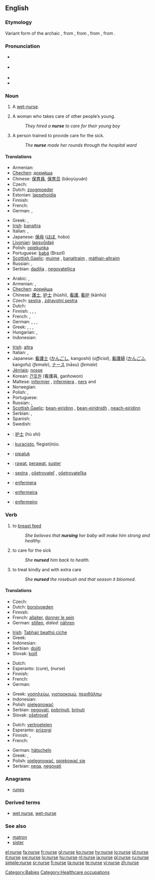 ==English==
{{wikipedia}}

===Etymology===
Variant form of the archaic {{term|nourice|lang=en}}, from {{etyl|fro}} {{term|norrice|lang=fro}}, from {{etyl|la}} {{term|nutricius||that nourishes|lang=la}}, from {{term|nutrix||wet nurse|lang=la}}, from {{term|nutrire||to suckle|lang=la}}.

===Pronunciation===
* {{a|UK}} {{IPA|/nɜːs/}}
* {{a|US}} {{IPA|/nəɻs/}}
* {{audio|en-us-nurse.ogg|Audio (US)}}
* {{rhymes|ɜː(r)s}}

===Noun===
{{en-noun}}

# {{archaic}} A [[wet-nurse]].
# A woman who takes care of other people’s young.
#: ''They hired a '''nurse''' to care for their young boy''
# A person trained to provide care for the sick.
#: ''The '''nurse''' made her rounds through the hospital ward''

====Translations====
{{trans-top|woman who takes care of other people's young}}
* Armenian: {{t-|hy|դայակ|tr=dayak|sc=Hayeren|xs=Armenian}}
* [[Chechen]]: [[дорийша]]
* Chinese: [[保育員]], [[保育员]] (bǎoyùyuán)
* Czech: {{t-|cs|chůva|f}}
* Dutch: [[zoogmoeder]] {{f}}
* Estonian: [[lapsehoidja]]
* Finnish: {{t-|fi|lastenhoitaja}}
* French: {{t+|fr|nourrice|f}}
* German: {{t|de|Kinderfrau|f}}, {{t|de|Kindermädchen|n}}
{{trans-mid}}
* Greek: {{t+|el|τροφός|f|tr=trofos|sc=Grek}}, {{t+|el|παραμάνα|f|tr=paramana|sc=Grek}}
* [[Irish]]: [[banaltra]] {{f}}
* Italian: {{t+|it|nutrice|f}}, {{t+|it|balia|f}}
* Japanese: [[保母]] ([[ほぼ]], hobo)
* [[Livonian]]: [[lapsvȱidaji]]
* Polish: [[opiekunka]] {{f}}
* Portuguese: [[babá]] {{f}} (Brazil)
* [[Scottish Gaelic]]: [[muime]] {{f}}, [[banaltraim]] {{f}}, [[màthair-altraim]] {{f}}
* Russian: {{t+|ru|няня|f|tr=njánja|sc=Cyrl}}, {{t+|ru|кормилица|f|tr=kormílitsa|sc=Cyrl}}
* Serbian: [[dadilja]] {{f}}, [[negovateljica]] {{f}}
{{trans-bottom}}

{{trans-top|person trained to provide care for the sick}}
* Arabic: {{Arab|[[ممرض]]}} {{IPAchar|(mumárriḍ)}} {{m}}, {{Arab|[[ممرضة]]}} {{IPAchar|(mumárriḍa)}} {{f}}
* Armenian: {{t-|hy|բուժքույր|tr=bužk'uyr|sc=Hayeren|xs=Armenian}}, {{t+|hy|քույր|tr=k'uyr|sc=Hayeren|xs=Armenian}}
* [[Chechen]]: [[дорийша]]
* Chinese: [[護士]], [[护士]] (hùshi), [[看護]], [[看护]] (kānhù)
* Czech: [[sestra]] {{f}}, [[zdravotní sestra]] {{f}}
* Dutch: {{t-|nl|verpleegster|f}}
* Finnish: {{t+|fi|hoitaja}}, {{t-|fi|hoitajatar|f}}, {{t-|fi|sairaanhoitajatar|f}}, {{t-|fi|sairaanhoitaja}}
* French: {{t+|fr|infirmière|f}}, {{t+|fr|infirmier|m}}
* German: {{t+|de|Schwester|f}}, {{t+|de|Krankenschwester|f}}, {{t|de|Pfleger|m}}, {{t|de|Krankenpfleger|m}}
* Greek: {{t+|el|νοσοκόμα|f|tr=nosokoma|sc=Grek}}, {{t+|el|νοσοκόμος|m|tr=nosokomos|sc=Grek}}, {{t+|el|νοσηλεύτρια|f|tr=nosileftria|sc=Grek}}, {{t+|el|νοσηλευτής|m|tr=nosileftis|sc=Grek}}
* Hungarian: {{t+|hu|ápoló|m}}, {{t+|hu|ápolónő|f}}
* Indonesian: {{t-|id|suster|xs=Indonesian}}
{{trans-mid}}
* [[Irish]]: [[altra]] {{m}}
* Italian: {{t+|it|infermiere|m}}, {{t+|it|infermiera|f}}
* Japanese: [[看護士]] ([[かんごし]], kangoshi) (''official''), [[看護婦]] ([[かんごふ]], kangofu) (''female''), [[ナース]] (nāsu) (''female'')
* [[Jèrriais]]: [[nosse]] {{f}}
* Korean: [[간호원]] (看護員, ganhowon)
* Maltese: [[infermier]] {{m}}, [[infermiera]] {{f}}, [[ners]] {{m}} and {{f}}
* Norwegian: {{t-|no|sykesøster|f}}
* Polish: {{t-|pl|pielęgniarka|f}}, {{t+|pl|siostra|f}}
* Portuguese: {{t+|pt|enfermeira|f}}
* Russian: {{t+|ru|медсестра|f|tr=medsestrá|sc=Cyrl}}, {{t+|ru|сиделка|f|tr=sidélka|sc=Cyrl}}
* [[Scottish Gaelic]]: [[bean-eiridinn]] {{f}}, [[bean-eiridnidh]] {{f}}, [[neach-eiridinn]] {{m}}
* Serbian: {{t-|sr|bolničar|m}}, {{t-|sr|bolničarka|f}}
* Spanish: {{t+|es|enfermera|f}}
* Swedish: {{t+|sv|sjuksköterska|c}}
{{trans-bottom}}

{{checktrans-top}}
* {{ttbc|Chinese}}: [[护士]] (hù shì)
* {{ttbc|Esperanto}}: [[kuracisto]], flegist(in)o.
* {{ttbc|Greenlandic}}: [[pipaluk]]
* {{ttbc|Indonesian}}: [[rawat]], [[perawat]], [[suster]]
{{trans-mid}}
* {{ttbc|Slovak}}: [[sestra]] {{f}}, [[ošetrovateľ]] {{m}}, [[ošetrovateľka]] {{f}}
* {{ttbc|Spanish}}: [[enfermera]] {{f}}
* {{ttbc|Portuguese}}: [[enfermeira]] {{f}}
* {{ttbc|Portuguese}}: [[enfermeiro]] {{m}}
{{trans-bottom}}

===Verb===
{{en-verb|nurs|ing}}

# to [[breast feed]]
#: ''She believes that '''nursing''' her baby will make him strong and healthy''.
# to care for the sick
#: ''She '''nursed''' him back to health.''
# to treat kindly and with extra care
#: ''She '''nursed''' the rosebush and that season it bloomed.''

====Translations====
{{trans-top|to breast feed}}
* Czech: {{t-|cs|kojit}}
* Dutch: [[borstvoeden]]
* Finnish: {{t+|fi|imettää}}
* French: [[allaiter]], [[donner le sein]]
* German: [[stillen]], ''dated:'' [[nähren]]
{{trans-mid}}
* [[Irish]]: [[Tabhair beathú cíche]]
* Greek: {{t+|el|θηλάζω|tr=thilazo|sc=Grek}}
* Indonesian: {{t+|id|susu|alt=menyusui|xs=Indonesian}}
* Serbian: [[dojiti]]
* Slovak: [[kojiť]]
{{trans-bottom}}

{{trans-top|to care for the sick}}
* Dutch: {{t+|nl|verplegen}}
* Esperanto: {{t|eo|kuraci}} (cure), {{t|eo|flegi}} (nurse)
* Finnish: {{t+|fi|hoitaa}}
* French: {{t+|fr|soigner}}
* German: {{t+|de|pflegen}}
{{trans-mid}}
* Greek: [[νοσηλεύω]], [[γιατροκομώ]], [[περιθάλπω]]
* Indonesian: {{t+|id|rawat|alt=merawat|xs=Indonesian}}
* Polish: [[pielęgnować]]
* Serbian: [[negovati]], [[pobrinuti]], [[brinuti]]
* Slovak: [[ošetrovať]]
{{trans-bottom}}

{{trans-top|to treat kindly and with extra care}}
* Dutch: [[vertroetelen]]
* Esperanto: [[prizorgi]]
* Finnish: {{t+|fi|hoitaa}}, {{t-|fi|hoivata}}
* French: {{t+|fr|soigner}}
{{trans-mid}}
* German: [[hätscheln]]
* Greek: {{t+|el|περιποιούμαι|sc=Grek}}, {{t+|el|φροντίζω|sc=Grek}}
* Polish: [[pielęgnować]], [[opiekować się]]
* Serbian: [[nega]], [[negovati]]
{{trans-bottom}}

===Anagrams===
* [[runes]]

===Derived terms===
* [[wet nurse]], [[wet-nurse]]

===See also===
* [[matron]]
* [[sister]]

[[Category:Babies]]
[[Category:Healthcare occupations]]

[[el:nurse]]
[[fa:nurse]]
[[fr:nurse]]
[[gl:nurse]]
[[ko:nurse]]
[[hy:nurse]]
[[io:nurse]]
[[id:nurse]]
[[it:nurse]]
[[sw:nurse]]
[[lo:nurse]]
[[hu:nurse]]
[[nl:nurse]]
[[ja:nurse]]
[[pl:nurse]]
[[ru:nurse]]
[[simple:nurse]]
[[sr:nurse]]
[[fi:nurse]]
[[ta:nurse]]
[[te:nurse]]
[[vi:nurse]]
[[zh:nurse]]